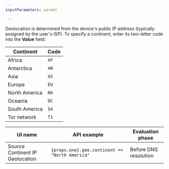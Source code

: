 ```yaml
---
inputParameters: param1

---
```



Geolocation is determined from the device's public IP address (typically assigned by the user's ISP). To specify a continent, enter its two-letter code into the **Value** field:

| Continent     | Code |
| ------------- | ---- |
| Africa        | `AF` |
| Antarctica    | `AN` |
| Asia          | `AS` |
| Europe        | `EU` |
| North America | `NA` |
| Oceania       | `OC` |
| South America | `SA` |
| Tor network   | `T1` |

| UI name                         | API example                           | Evaluation phase      |
| ------------------------------- | ------------------------------------- | --------------------- |
| Source Continent IP Geolocation | <code>{props.one}.geo.continent == "North America"</code> | Before DNS resolution |
